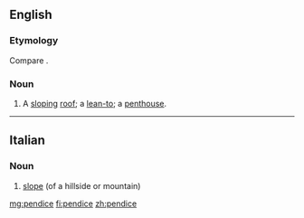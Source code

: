 ==English==

===Etymology===
Compare {{term|pentice|lang=en}}.

===Noun===
{{en-noun}}

# {{context|obsolete|lang=en}} A [[slope|sloping]] [[roof]]; a [[lean-to]]; a [[penthouse]].
#: {{rfquotek|Fairfax}}

{{Webster 1913}}

----

==Italian==

===Noun===
{{it-noun|f|pendici}}

# [[slope]] (of a hillside or mountain)

[[mg:pendice]]
[[fi:pendice]]
[[zh:pendice]]